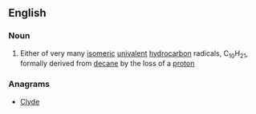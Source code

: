 ==English==

===Noun===
{{en-noun}}

# {{organic chemistry}} Either of very many [[isomeric]] [[univalent]] [[hydrocarbon]] radicals, C<sub>10</sub>H<sub>21</sub>, formally derived from [[decane]] by the loss of a [[proton]]

===Anagrams===
* [[Clyde#English|Clyde]]